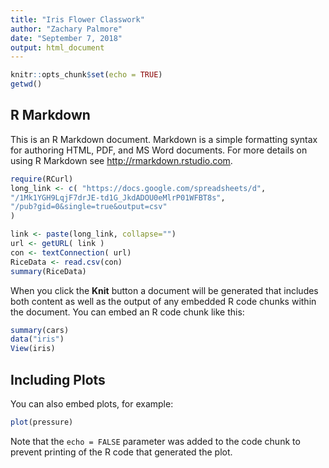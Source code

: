 ```yaml
---
title: "Iris Flower Classwork"
author: "Zachary Palmore"
date: "September 7, 2018"
output: html_document
---
```


```r
knitr::opts_chunk$set(echo = TRUE)
getwd()
```

## R Markdown

This is an R Markdown document. Markdown is a simple formatting syntax for authoring HTML, PDF, and MS Word documents. For more details on using R Markdown see <http://rmarkdown.rstudio.com>.

```r
require(RCurl)
long_link <- c( "https://docs.google.com/spreadsheets/d",
"/1Mk1YGH9LqjF7drJE-td1G_JkdADOU0eMlrP01WFBT8s",
"/pub?gid=0&single=true&output=csv"
)

link <- paste(long_link, collapse="")
url <- getURL( link )
con <- textConnection( url)
RiceData <- read.csv(con)
summary(RiceData)
```


When you click the **Knit** button a document will be generated that includes both content as well as the output of any embedded R code chunks within the document. You can embed an R code chunk like this:

```r
summary(cars)
data("iris")
View(iris)
```

## Including Plots

You can also embed plots, for example:

```r
plot(pressure)
```

Note that the `echo = FALSE` parameter was added to the code chunk to prevent printing of the R code that generated the plot.
